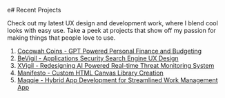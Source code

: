 e# Recent Projects

Check out my latest UX design and development work, where I blend cool looks with easy use. Take a peek at projects that show off my passion for making things that people love to use.

1. [Cocowah Coins - GPT Powered Personal Finance and Budgeting](/work/coins)
2. [BeVigil - Applications Security Search Engine UX Design](/work/bevigil)
3. [XVigil - Redesigning AI Powered Real-time Threat Monitoring System](/work/xvigil)
4. [Manifesto - Custom HTML Canvas Library Creation](/work/manifesto)
5. [Maqqie - Hybrid App Development for Streamlined Work Management App](/work/maqqie)
